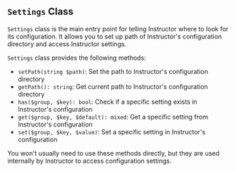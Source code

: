 
## `Settings` Class

`Settings` class is the main entry point for telling Instructor where to look for its configuration. It allows you to set up path of Instructor's configuration directory and access Instructor settings.

`Settings` class provides the following methods:
- `setPath(string $path)`: Set the path to Instructor's configuration directory
- `getPath(): string`: Get current path to Instructor's configuration directory
- `has($group, $key): bool`: Check if a specific setting exists in Instructor's configuration
- `get($group, $key, $default): mixed`: Get a specific setting from Instructor's configuration
- `set($group, $key, $value)`: Set a specific setting in Instructor's configuration

You won't usually need to use these methods directly, but they are used internally by Instructor to access configuration settings.
